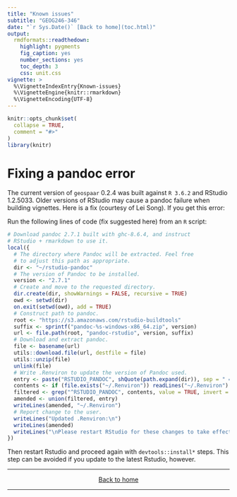 ```yaml
---
title: "Known issues"
subtitle: "GEOG246-346"
date: "`r Sys.Date()` [Back to home](toc.html)"
output:
  rmdformats::readthedown:
    highlight: pygments
    fig_caption: yes
    number_sections: yes
    toc_depth: 3
    css: unit.css
vignette: >
  %\VignetteIndexEntry{Known-issues}
  %\VignetteEngine{knitr::rmarkdown}
  %\VignetteEncoding{UTF-8}
---
```


```r
knitr::opts_chunk$set(
  collapse = TRUE,
  comment = "#>"
)
library(knitr)
```

# Fixing a pandoc error
The current version of `geospaar` 0.2.4 was built against `R 3.6.2` and RStudio 1.2.5033. Older versions of RStudio may cause a pandoc failure when building vignettes.  Here is a fix (courtesy of Lei Song). If you get this error:

Run the following lines of code (fix suggested here) from an `R` script:


```r
# Download pandoc 2.7.1 built with ghc-8.6.4, and instruct
# RStudio + rmarkdown to use it.
local({
  # The directory where Pandoc will be extracted. Feel free
  # to adjust this path as appropriate.
  dir <- "~/rstudio-pandoc"
  # The version of Pandoc to be installed.
  version <- "2.7.1"
  # Create and move to the requested directory.
  dir.create(dir, showWarnings = FALSE, recursive = TRUE)
  owd <- setwd(dir)
  on.exit(setwd(owd), add = TRUE)
  # Construct path to pandoc.
  root <- "https://s3.amazonaws.com/rstudio-buildtools"
  suffix <- sprintf("pandoc-%s-windows-x86_64.zip", version)
  url <- file.path(root, "pandoc-rstudio", version, suffix)
  # Download and extract pandoc.
  file <- basename(url)
  utils::download.file(url, destfile = file)
  utils::unzip(file)
  unlink(file)
  # Write .Renviron to update the version of Pandoc used.
  entry <- paste("RSTUDIO_PANDOC", shQuote(path.expand(dir)), sep = " = ")
  contents <- if (file.exists("~/.Renviron")) readLines("~/.Renviron")
  filtered <- grep("^RSTUDIO_PANDOC", contents, value = TRUE, invert = TRUE)
  amended <- union(filtered, entry)
  writeLines(amended, "~/.Renviron")
  # Report change to the user.
  writeLines("Updated .Renviron:\n")
  writeLines(amended)
  writeLines("\nPlease restart RStudio for these changes to take effect.")
}) 
```

Then restart Rstudio and proceed again with `devtools::install*` steps. This step can be avoided if you update to the latest Rstudio, however. 

***
<center>
[Back to home](toc.html)
</center>
***
